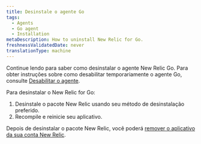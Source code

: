 ```yaml
---
title: Desinstale o agente Go
tags:
  - Agents
  - Go agent
  - Installation
metaDescription: How to uninstall New Relic for Go.
freshnessValidatedDate: never
translationType: machine
---
```


Continue lendo para saber como desinstalar o agente New Relic Go. Para obter instruções sobre como desabilitar temporariamente o agente Go, consulte [Desabilitar o agente](/docs/agents/manage-apm-agents/installation/disable-apm-agent#go).

Para desinstalar o New Relic for Go:

1. Desinstale o pacote New Relic usando seu método de desinstalação preferido.
2. Recompile e reinicie seu aplicativo.

Depois de desinstalar o pacote New Relic, você poderá [remover o aplicativo da sua conta New Relic](/docs/apm/new-relic-apm/maintenance/remove-applications-from-new-relic-ui).